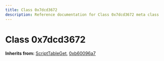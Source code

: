 ```yaml
---
title: Class 0x7dcd3672
description: Reference documentation for Class 0x7dcd3672 meta class
---
```



# Class 0x7dcd3672

**Inherits from:** [ScriptTableGet](/classes/scripttableget), [0xb60096a7](/classes/0xb60096a7)

<ClassDetails file="/db/classes/0x7dcd3672.297a77673f3b.json" />

